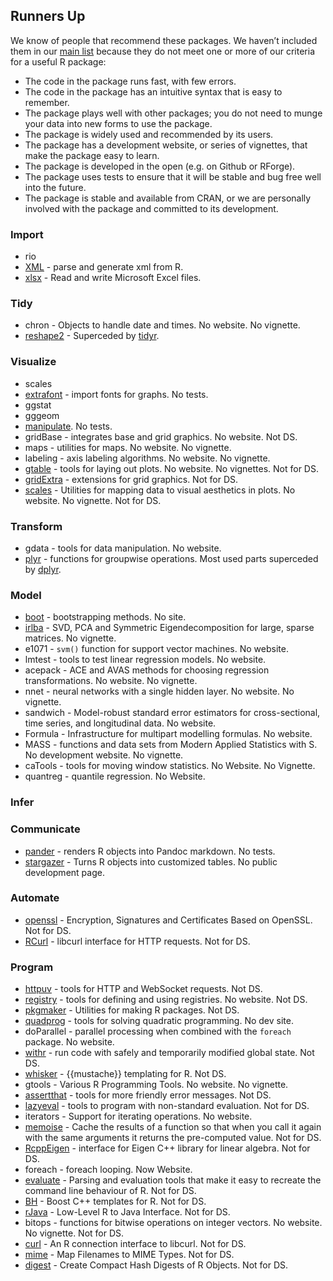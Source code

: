 ## Runners Up

We know of people that recommend these packages. We haven't included them in our [main list](README.md) because they do not meet one or more of our criteria for a useful R package:

* The code in the package runs fast, with few errors.
* The code in the package has an intuitive syntax that is easy to remember.
* The package plays well with other packages; you do not need to munge your data into new forms to use the package.
* The package is widely used and recommended by its users.
* The package has a development website, or series of vignettes, that make the package easy to learn.
* The package is developed in the open (e.g. on Github or RForge).
* The package uses tests to ensure that it will be stable and bug free well into the future.
* The package is stable and available from CRAN, or we are personally involved with the package and committed to its development.


### Import

* rio
* [XML](http://www.omegahat.net/RSXML/) - parse and generate xml from R. 
* [xlsx](https://github.com/dragua/xlsx) - Read and write Microsoft Excel files. 

### Tidy

* chron - Objects to handle date and times. No website. No vignette. 
* [reshape2]() - Superceded by [tidyr](https://github.com/hadley/tidyr). 

### Visualize

* scales
* [extrafont](https://github.com/wch/extrafont) - import fonts for graphs. No tests.
* ggstat
* gggeom
* [manipulate](https://support.rstudio.com/hc/en-us/articles/200551906-Interactive-Plotting-with-Manipulate). No tests.
* gridBase - integrates base and grid graphics. No website. Not DS. 
* maps - utilities for maps. No website. No vignette. 
* labeling - axis labeling algorithms. No website. No vignette. 
* [gtable]() - tools for laying out plots. No website. No vignettes. Not for DS. 
* [gridExtra](https://github.com/baptiste/gridextra) - extensions for grid graphics. Not for DS. 
* [scales]() - Utilities for mapping data to visual aesthetics in plots. No website. No vignette. Not for DS. 

### Transform

* gdata - tools for data manipulation. No website. 
* [plyr]() - functions for groupwise operations. Most used parts superceded by [dplyr](https://github.com/hadley/dplyr). 

### Model

* [boot](https://cran.r-project.org/doc/Rnews/Rnews_2002-3.pdf) - bootstrapping methods. No site.
* [irlba](https://github.com/bwlewis/irlba/issues) - SVD, PCA and Symmetric Eigendecomposition for large, sparse matrices. No vignette. 
* e1071 - `svm()` function for support vector machines. No website. 
* lmtest - tools to test linear regression models. No website. 
* acepack - ACE and AVAS methods for choosing regression transformations. No website. No vignette. 
* nnet - neural networks with a single hidden layer. No website. No vignette. 
* sandwich - Model-robust standard error estimators for cross-sectional, time series, and longitudinal data. No website. 
* Formula - Infrastructure for multipart modelling formulas. No website. 
* MASS - functions and data sets from Modern Applied Statistics with S. No development website. No vignette. 
* caTools - tools for moving window statistics. No Website. No Vignette. 
* quantreg - quantile regression. No Website. 

### Infer

### Communicate

* [pander](http://rapporter.github.io/pander/) - renders R objects into Pandoc markdown. No tests.
* [stargazer](https://cran.r-project.org/web/packages/stargazer/vignettes/stargazer.pdf) - Turns R objects into customized tables. No public development page.

### Automate

* [openssl](https://github.com/jeroenooms/openssl) - Encryption, Signatures and Certificates Based on OpenSSL. Not for DS. 
* [RCurl](http://www.omegahat.net/RCurl/) - libcurl interface for HTTP requests. Not for DS. 

### Program

* [httpuv](https://github.com/rstudio/httpuv) - tools for HTTP and WebSocket requests. Not DS. 
* [registry](https://cran.r-project.org/web/packages/registry/vignettes/registry.pdf) - tools for defining and using registries. No website. Not DS. 
* [pkgmaker](http://renozao.github.io/pkgmaker/) - Utilities for making R packages. Not DS. 
* [quadprog](http://blog.ryanwalker.us/2014/01/solving-quadratic-progams-with-rs.html) - tools for solving quadratic programming. No dev site. 
* doParallel - parallel processing when combined with the `foreach` package. No website. 
* [withr](https://github.com/jimhester/withr) - run code with safely and temporarily modified global state. Not DS. 
* [whisker](https://github.com/edwindj/whisker) - {{mustache}} templating for R. Not DS. 
* gtools - Various R Programming Tools. No website. No vignette. 
* [assertthat](https://github.com/hadley/assertthat) - tools for more friendly error messages. Not DS. 
* [lazyeval](https://github.com/hadley/lazyeval) - tools to program with non-standard evaluation. Not for DS. 
* iterators - Support for iterating operations. No website. 
* [memoise](https://github.com/hadley/memoise) - Cache the results of a function so that when you call it again with the same arguments it returns the pre-computed value. Not for DS. 
* [RcppEigen](http://eigen.tuxfamily.org/) - interface for Eigen C++ library for linear algebra. Not for DS. 
* foreach - foreach looping. Now Website. 
* [evaluate]() - Parsing and evaluation tools that make it easy to recreate the command line behaviour of R. Not for DS. 
* [BH](https://github.com/eddelbuettel/bh) - Boost C++ templates for R. Not for DS. 
* [rJava](https://github.com/s-u/rJava) - Low-Level R to Java Interface. Not for DS. 
* bitops - functions for bitwise operations on integer vectors. No website. No vignette. Not for DS. 
* [curl](https://github.com/jeroenooms/curl) - An R connection interface to libcurl. Not for DS. 
* [mime](https://github.com/yihui/mime) - Map Filenames to MIME Types. Not for DS. 
* [digest](http://dirk.eddelbuettel.com/code/digest.html) - Create Compact Hash Digests of R Objects. Not for DS. 
